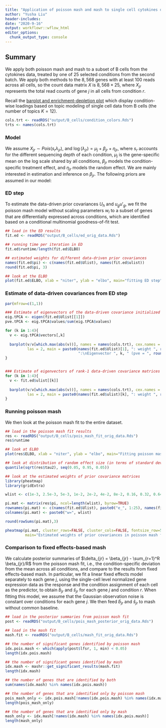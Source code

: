 ```yaml
---
title: "Application of poisson mash and mash to single cell cytokines data (B cells)"
author: "Yusha Liu"
header-includes:
date: "2020-9-16"
output: workflowr::wflow_html
editor_options:
  chunk_output_type: console
---
```


## Summary
We apply both poisson mash and mash to a subset of B cells from the cytokines data, treated by one of 25 selected conditions from the second batch. We apply both methods to the $8,568$ genes with at least $100$ reads across all cells, so the count data matrix $X$ is $8,568 \times 25$, where $X_{jr}$ represents the total read counts of gene $j$ in all cells from condition $r$. 

Recall the [barplot and enrichment-depletion plot](https://github.com/stephenslab/single-cell-cytokines/blob/master/output/results_by_cell_type/B_cells_barplots.pdf) which display condition-wise loadings based on topic modeling of single cell data from B cells (the number of topics $K=12$).
```r
cols.trt <- readRDS("output/B_cells/condition_colors.Rds")
trts <- names(cols.trt)

```



### Model
We assume $X_{jr} \sim Pois(s_r \lambda_{jr})$, and $\log(\lambda_{jr}) = \mu_j + \beta_{jr} + \eta_{jr}$, where $s_r$ accounts for the different sequencing depth of each condition, $\mu_j$ is the gene-specific mean on the log scale shared by all conditions, $\beta_{jr}$ models the condition-specific treatment effect, and $\eta_{jr}$ models the random effect. We are mainly interested in estimation and inference on $\beta_{jr}$. The following priors are assumed in our model:
\begin{align}
& \beta_j  =  \sum_{h, l} \pi_{h, l} \: MVN(0, \: w_l U_h) + \sum_{g, l} \pi_{g, l} \: MVN(0, \: w_l u_g u'_g) \\
\text{where} \quad & \sum_{h, l} \pi_{h, l} + \sum_{g, l} \pi_{g, l} = 1 \\
& \eta_j \sim MVN(0, \: \tau_j^2 I_R). \\
\end{align}



### ED step
To estimate the data-driven prior covariances $U_h$ and $u_g u'_g$, we fit the poisson mash model without scaling parameters $w_l$ to a subset of genes that are differentially expressed across conditions, which are identified based on a conditional multinomial goodness-of-fit test. 
```r
## load in the ED results
fit.ed <- readRDS("output/B_cells/ed_orig_data.Rds")

## running time per iteration in ED
fit.ed$runtime/length(fit.ed$ELBO)

## estimated weights for different data-driven prior covariances
names(fit.ed$pi) <- c(names(fit.ed$Ulist), names(fit.ed$ulist))
round(fit.ed$pi, 3)

## look at the ELBO
plot(fit.ed$ELBO, xlab = "niter", ylab = "elbo", main="fitting ED step")

```



### Estimate of data-driven covariances from ED step
```r
par(mfrow=c(1,1))

### Estimate of eigenvectors of the data-driven covariance initialized by rank-5 PCA
eig.tPCA <- eigen(fit.ed$Ulist[[1]])
pve.tPCA <- eig.tPCA$values/sum(eig.tPCA$values)

for (k in 1:4){
  v <- eig.tPCA$vectors[,k]
  
  barplot(v/v[which.max(abs(v))], names = names(cols.trt), cex.names = 0.4,
          las = 2, main = paste0(names(fit.ed$Ulist)[1], ": weight ", round(fit.ed$pi[1],3), 
                                 ":\nEigenvector ", k, " (pve = ", round(pve.tPCA[k],3), ")"), col = cols.trt)
}


### Estimate of eigenvectors of rank-1 data-driven covariance matrices
for (k in 1:4){
  v <- fit.ed$ulist[[k]]
  
  barplot(v/v[which.max(abs(v))], names = names(cols.trt), cex.names = 0.4,
          las = 2, main = paste0(names(fit.ed$ulist)[k], ": weight ", round(fit.ed$pi[2+k],3)), col = cols.trt)
}

```



### Running poisson mash
We then look at the poisson mash fit to the entire dataset. 
```r
## load in the poisson mash fit results
res <- readRDS("output/B_cells/pois_mash_fit_orig_data.Rds")
res$runtime

## look at ELBO
plot(res$ELBO, xlab = "niter", ylab = "elbo", main="Fitting poisson mash with random effects")

## look at distribution of random effect size (in terms of standard deviation on the log scale)
quantile(sqrt(res$tau2), seq(0.05, 0.95, 0.05))

## look at the estimated weights of prior covariance matrices
library(pheatmap)
library(gridExtra)

wlist <- c(1e-3, 2.5e-3, 5e-3, 1e-2, 2e-2, 4e-2, 8e-2, 0.16, 0.32, 0.64, 1, 2, 4, 8, 16, 25, 36, 50)

pi.mat <- matrix(res$pi, ncol=length(wlist), byrow=TRUE)
rownames(pi.mat) <- c(names(fit.ed$Ulist), paste0("e_", 1:25), names(fit.ed$ulist))
colnames(pi.mat) <- paste0("w=", wlist)

round(rowSums(pi.mat),3)

pheatmap(pi.mat, cluster_rows=FALSE, cluster_cols=FALSE, fontsize_row=5, fontsize_col=6, 
         main="Estimated weights of prior covariances in poisson mash fit")

```



### Comparison to fixed effects-based mash
We calculate posterior summaries of $\delta_{jr} = \beta_{jr} - \sum_{r=1}^R \beta_{jr}/R$ from the poisson mash fit, i.e., the condition-specific deviation from the mean across all conditions, and compare to the results from fixed effects-based mash. In particular, we fit a linear fixed effects model separately to each gene $j$, using the single-cell level normalized gene expression data as the response and the condition assignment of each cell as the predictor, to obtain $\hat{b}_{jr}$ and $\hat{s}_{jr}$ for each gene $j$ and condition $r$. When fitting this model, we assume that the Gaussian observation noise is constant over conditions for each gene $j$. We then feed $\hat{b}_{jr}$ and $\hat{s}_{jr}$ to mash without common baseline. 
```r
## load in the posterior summaries from poisson mash fit
post <- readRDS("output/B_cells/pois_mash_posterior_orig_data.Rds")

## load in the mash fit
mash.fit <- readRDS("output/B_cells/mash_fit_orig_data.Rds")

## the number of significant genes identified by poisson mash 
idx.pois.mash <- which(apply(post$lfsr, 1, min) < 0.05)
length(idx.pois.mash)

## the number of significant genes identified by mash
idx.mash <- mashr::get_significant_results(mash.fit)
length(idx.mash)

## the number of genes that are identified by both 
sum(names(idx.mash) %in% names(idx.pois.mash))

## the number of genes that are identified only by poisson mash 
pois_mash_only <- idx.pois.mash[!names(idx.pois.mash) %in% names(idx.mash)]
length(pois_mash_only)

## the number of genes that are identified only by mash 
mash_only <- idx.mash[!names(idx.mash) %in% names(idx.pois.mash)]
length(mash_only)

```



